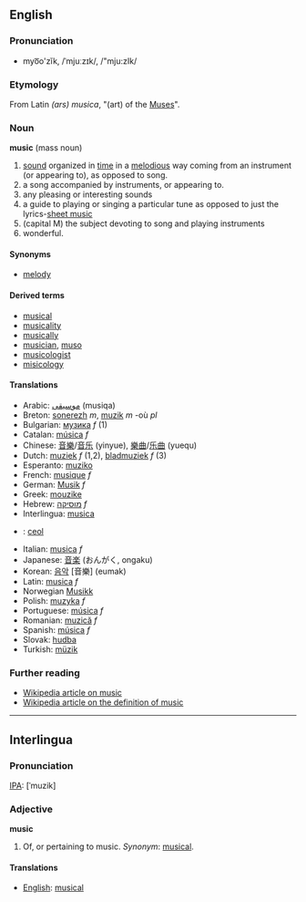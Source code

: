 ==English==
===Pronunciation===
*myo͞o'zĭk, /ˈmjuːzɪk/, /"mju:zIk/

===Etymology===
From Latin ''(ars) musica'', "(art) of the [[Muse]]s".

===Noun===
'''music''' (mass noun)

# [[sound]] organized in [[time]] in a [[melodious]] way coming from an instrument (or appearing to), as opposed to song.
# a song accompanied by instruments, or appearing to.
# any pleasing or interesting sounds
# a guide to playing or singing a particular tune as opposed to just the lyrics-[[sheet music]]
# (capital M) the subject devoting to song and playing instruments
# wonderful.

====Synonyms====
*[[melody]]

====Derived terms====
*[[musical]]
*[[musicality]]
*[[musically]]
*[[musician]], [[muso]]
*[[musicologist]]
*[[misicology]]

====Translations====
*Arabic: [[موسيقى]] (musiqa)
*Breton: [[sonerezh]] ''m'', [[muzik]] ''m'' -où ''pl''
*Bulgarian: [[музика]] ''f'' (1)
*Catalan: [[música]] ''f''
*Chinese: [[音樂]]/[[音乐]] (yinyue), [[樂曲]]/[[乐曲]] (yuequ)
*Dutch: [[muziek]] ''f'' (1,2), [[bladmuziek]] ''f'' (3)
*Esperanto: [[muziko]]
*French: [[musique]] ''f''
*German: [[Musik]] ''f''
*Greek: [[mouzike]]
*Hebrew: [[מוסיקה]] ''f''
*Interlingua: [[musica]]
*{{ga}}: [[ceol]]
*Italian: [[musica]] ''f''
*Japanese: [[音楽]] (おんがく, ongaku)
*Korean: [[음악]] [音樂] (eumak)
*Latin: [[musica]] ''f''
*Norwegian [[Musikk]]
*Polish: [[muzyka]] ''f''
*Portuguese: [[música]] ''f''
*Romanian: [[muzică]] ''f''
*Spanish: [[música]] ''f''
*Slovak: [[hudba]]
*Turkish: [[müzik]]

===Further reading===
* [[w:music|Wikipedia article on music]]
* [[w:definition of music|Wikipedia article on the definition of music]]

----

==Interlingua==

===Pronunciation===
[[IPA]]: [ˈmuzik]

===Adjective===
'''music'''

# Of, or pertaining to music. ''Synonym'': [[musical]].

====Translations====
*[[English]]: [[musical]]